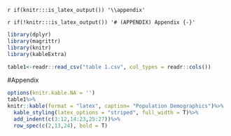 `r if(knitr:::is_latex_output()) '\\appendix'`

`r if(!knitr:::is_latex_output()) '# (APPENDIX) Appendix {-}'`

<!--
If you feel it necessary to include an appendix, it goes here.
-->
```r
library(dplyr)
library(magrittr)
library(knitr)
library(kableExtra)
```


```r
table1<-readr::read_csv("table 1.csv", col_types = readr::cols())
```



#Appendix
```r
options(knitr.kable.NA = '')
table1%>%
knitr::kable(format = "latex", caption= "Population Demographics")%>%
  kable_styling(latex_options = "striped", full_width = T)%>%  
  add_indent(c(3:12,14:23,25:27))%>%
  row_spec(c(2,13,24), bold = T)
```




